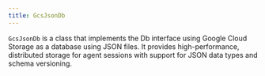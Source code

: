 ```yaml
---
title: GcsJsonDb
---
```


`GcsJsonDb` is a class that implements the Db interface using Google Cloud Storage as a database using JSON files. It provides high-performance, distributed storage for agent sessions with support for JSON data types and schema versioning.

<Snippet file="db-gcs-params.mdx" />
<Snippet file="db-new-bulk-methods.mdx" />
